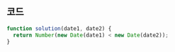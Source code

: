 ## 코드

```js
function solution(date1, date2) {
  return Number(new Date(date1) < new Date(date2));
}
```
